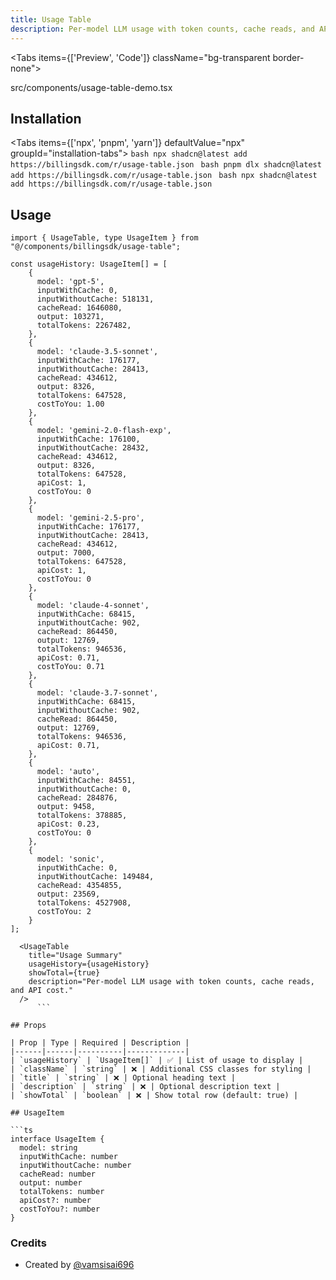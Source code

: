 ```yaml
---
title: Usage Table
description: Per-model LLM usage with token counts, cache reads, and API cost.
---
```


<Tabs items={['Preview', 'Code']} className="bg-transparent border-none">
  <Tab value="Preview" className="border-none bg-transparent p-0 mt-3">
    <PreviewComponents registryName="usage-table">
      <UsageTableDemo />
    </PreviewComponents>
  </Tab>

  <Tab value="Code" className="mt-3">
  <include cwd lang="tsx" meta='title="src/components/usage-table-demo.tsx"'>src/components/usage-table-demo.tsx</include>
  </Tab>
</Tabs>

## Installation

<Tabs items={['npx', 'pnpm', 'yarn']} defaultValue="npx" groupId="installation-tabs">
  <Tab value="npx">
    ```bash
    npx shadcn@latest add https://billingsdk.com/r/usage-table.json
    ```
  </Tab>
  <Tab value="pnpm">
    ```bash
    pnpm dlx shadcn@latest add https://billingsdk.com/r/usage-table.json
    ```
  </Tab>
  <Tab value="yarn">
    ```bash
    npx shadcn@latest add https://billingsdk.com/r/usage-table.json
    ```
  </Tab>
</Tabs>

## Usage

```tsx
import { UsageTable, type UsageItem } from "@/components/billingsdk/usage-table";
```
```tsx
const usageHistory: UsageItem[] = [
    {
      model: 'gpt-5',
      inputWithCache: 0,
      inputWithoutCache: 518131,
      cacheRead: 1646080,
      output: 103271,
      totalTokens: 2267482,
    },
    {
      model: 'claude-3.5-sonnet',
      inputWithCache: 176177,
      inputWithoutCache: 28413,
      cacheRead: 434612,
      output: 8326,
      totalTokens: 647528,
      costToYou: 1.00
    },
    {
      model: 'gemini-2.0-flash-exp',
      inputWithCache: 176100,
      inputWithoutCache: 28432,
      cacheRead: 434612,
      output: 8326,
      totalTokens: 647528,
      apiCost: 1,
      costToYou: 0
    },
    {
      model: 'gemini-2.5-pro',
      inputWithCache: 176177,
      inputWithoutCache: 28413,
      cacheRead: 434612,
      output: 7000,
      totalTokens: 647528,
      apiCost: 1,
      costToYou: 0
    },
    {
      model: 'claude-4-sonnet',
      inputWithCache: 68415,
      inputWithoutCache: 902,
      cacheRead: 864450,
      output: 12769,
      totalTokens: 946536,
      apiCost: 0.71,
      costToYou: 0.71
    },
    {
      model: 'claude-3.7-sonnet',
      inputWithCache: 68415,
      inputWithoutCache: 902,
      cacheRead: 864450,
      output: 12769,
      totalTokens: 946536,
      apiCost: 0.71,
    },
    {
      model: 'auto',
      inputWithCache: 84551,
      inputWithoutCache: 0,
      cacheRead: 284876,
      output: 9458,
      totalTokens: 378885,
      apiCost: 0.23,
      costToYou: 0
    },
    {
      model: 'sonic',
      inputWithCache: 0,
      inputWithoutCache: 149484,
      cacheRead: 4354855,
      output: 23569,
      totalTokens: 4527908,
      costToYou: 2
    }
];
```
```tsx
  <UsageTable 
    title="Usage Summary"
    usageHistory={usageHistory}
    showTotal={true}
    description="Per-model LLM usage with token counts, cache reads, and API cost."
  />
      ```

## Props

| Prop | Type | Required | Description |
|------|------|----------|-------------|
| `usageHistory` | `UsageItem[]` | ✅ | List of usage to display |
| `className` | `string` | ❌ | Additional CSS classes for styling |
| `title` | `string` | ❌ | Optional heading text |
| `description` | `string` | ❌ | Optional description text |
| `showTotal` | `boolean` | ❌ | Show total row (default: true) | 

## UsageItem

```ts
interface UsageItem {
  model: string
  inputWithCache: number
  inputWithoutCache: number
  cacheRead: number
  output: number
  totalTokens: number
  apiCost?: number
  costToYou?: number
}
```

### Credits
- Created by [@vamsisai696](https://x.com/vamsisai696)


